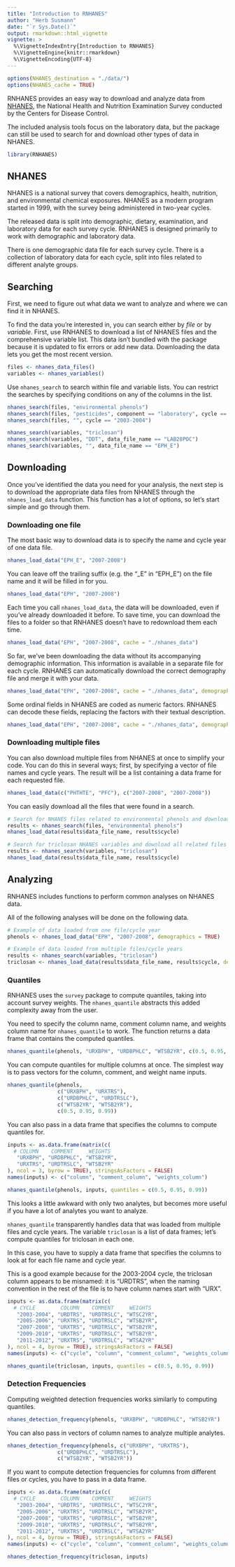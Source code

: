 ```yaml
---
title: "Introduction to RNHANES"
author: "Herb Susmann"
date: "`r Sys.Date()`"
output: rmarkdown::html_vignette
vignette: >
  %\VignetteIndexEntry{Introduction to RNHANES}
  %\VignetteEngine{knitr::rmarkdown}
  %\VignetteEncoding{UTF-8}
---
```


```r

options(NHANES_destination = "./data/")
options(NHANES_cache = TRUE)

```

RNHANES provides an easy way to download and analyze data from [NHANES](http://www.cdc.gov/nchs/nhanes.htm), the National Health and Nutrition Examination Survey conducted by the Centers for Disease Control.

The included analysis tools focus on the laboratory data, but the package can still be used to search for and download other types of data in NHANES.

```r
library(RNHANES)
```

## NHANES
NHANES is a national survey that covers demographics, health, nutrition, and environmental chemical exposures. NHANES as a modern program started in 1999, with the survey being administered in two-year cycles.

The released data is split into demographic, dietary, examination, and laboratory data for each survey cycle. RNHANES is designed primarily to work with demographic and laboratory data.

There is one demographic data file for each survey cycle. There is a collection of laboratory data for each cycle, split into files related to different analyte groups.

## Searching

First, we need to figure out what data we want to analyze and where we can find it in NHANES.

To find the data you're interested in, you can search either by *file* or by *variable*. First, use RNHANES to download a list of NHANES files and the comprehensive variable list. This data isn't bundled with the package because it is updated to fix errors or add new data. Downloading the data lets you get the most recent version.

```r

files <- nhanes_data_files()
variables <- nhanes_variables()

```

Use `nhanes_search` to search within file and variable lists. You can restrict the searches by specifying conditions on any of the columns in the list.

```r
nhanes_search(files, "environmental phenols")
nhanes_search(files, "pesticides", component == "laboratory", cycle == "2003-2004")
nhanes_search(files, "", cycle == "2003-2004")

nhanes_search(variables, "triclosan")
nhanes_search(variables, "DDT", data_file_name == "LAB28POC")
nhanes_search(variables, "", data_file_name == "EPH_E")
```


## Downloading

Once you've identified the data you need for your analysis, the next step is to download the appropriate data files from NHANES through the `nhanes_load_data` function. This function has a lot of options, so let's start simple and go through them.


### Downloading one file

The most basic way to download data is to specify the name and cycle year of one data file.


```r
nhanes_load_data("EPH_E", "2007-2008")
```

You can leave off the trailing suffix (e.g. the "_E" in "EPH_E") on the file name and it will be filled in for you.

```r
nhanes_load_data("EPH", "2007-2008")
```

Each time you call `nhanes_load_data`, the data will be downloaded, even if you've already downloaded it before. To save time, you can download the files to a folder so that RNHANES doesn't have to redownload them each time.

```r
nhanes_load_data("EPH", "2007-2008", cache = "./nhanes_data")
```

So far, we've been downloading the data without its accompanying demographic information. This information is available in a separate file for each cycle. RNHANES can automatically download the correct demography file and merge it with your data.

```r
nhanes_load_data("EPH", "2007-2008", cache = "./nhanes_data", demographics = TRUE)
```

Some ordinal fields in NHANES are coded as numeric factors. RNHANES can decode these fields, replacing the factors with their textual description.

```r
nhanes_load_data("EPH", "2007-2008", cache = "./nhanes_data", demographics = TRUE, recode = TRUE)
```

### Downloading multiple files

You can also download multiple files from NHANES at once to simplify your code. You can do this in several ways; first, by specifying a vector of file names and cycle years. The result will be a list containing a data frame for each requested file.

```r
nhanes_load_data(c("PHTHTE", "PFC"), c("2007-2008", "2007-2008"))
```

You can easily download all the files that were found in a search.

```r

# Search for NHANES files related to environmental phenols and download all of them
results <- nhanes_search(files, "environmental phenols")
nhanes_load_data(results$data_file_name, results$cycle)

# Search for triclosan NHANES variables and download all related files
results <- nhanes_search(variables, "triclosan")
nhanes_load_data(results$data_file_name, results$cycle)
```

## Analyzing

RNHANES includes functions to perform common analyses on NHANES data.

All of the following analyses will be done on the following data.

```r
# Example of data loaded from one file/cycle year
phenols <- nhanes_load_data("EPH", "2007-2008", demographics = TRUE)

# Example of data loaded from multiple files/cycle years
results <- nhanes_search(variables, "triclosan")
triclosan <- nhanes_load_data(results$data_file_name, results$cycle, demographics = TRUE)

```

### Quantiles

RNHANES uses the `survey` package to compute quantiles, taking into account survey weights. The `nhanes_quantile` abstracts this added complexity away from the user. 

You need to specify the column name, comment column name, and weights column name for `nhanes_quantile` to work. The function returns a data frame that contains the computed quantiles.

```r
nhanes_quantile(phenols, "URXBPH", "URDBPHLC", "WTSB2YR", c(0.5, 0.95, 0.99))
```

You can compute quantiles for multiple columns at once. The simplest way is to pass vectors for the column, comment, and weight name inputs.

```r
nhanes_quantile(phenols,
                c("URXBPH", "URXTRS"),
                c("URDBPHLC", "URDTRSLC"),
                c("WTSB2YR", "WTSB2YR"),
                c(0.5, 0.95, 0.99))
```

You can also pass in a data frame that specifies the columns to compute quantiles for.

```r

inputs <- as.data.frame(matrix(c(
  # COLUMN    COMMENT     WEIGHTS
   "URXBPH", "URDBPHLC", "WTSB2YR",
   "URXTRS", "URDTRSLC", "WTSB2YR"
), ncol = 3, byrow = TRUE), stringsAsFactors = FALSE)
names(inputs) <- c("column", "comment_column", "weights_column")

nhanes_quantile(phenols, inputs, quantiles = c(0.5, 0.95, 0.99))

```

This looks a little awkward with only two analytes, but becomes more useful if you have a lot of analytes you want to analyze.

`nhanes_quantile` transparently handles data that was loaded from multiple files and cycle years. The variable `triclosan` is a list of data frames; let's compute quantiles for triclosan in each one.

In this case, you have to supply a data frame that specifies the columns to look at for each file name and cycle year.

This is a good example because for the 2003-2004 cycle, the triclosan column appears to be misnamed: it is "URDTRS", when the naming convention in the rest of the file is to have column names start with "URX".

```r
inputs <- as.data.frame(matrix(c(
  # CYCLE        COLUMN    COMMENT     WEIGHTS
   "2003-2004", "URDTRS", "URDTRSLC", "WTSC2YR",
   "2005-2006", "URXTRS", "URDTRSLC", "WTSB2YR",
   "2007-2008", "URXTRS", "URDTRSLC", "WTSB2YR",
   "2009-2010", "URXTRS", "URDTRSLC", "WTSB2YR",
   "2011-2012", "URXTRS", "URDTRSLC", "WTSA2YR"
), ncol = 4, byrow = TRUE), stringsAsFactors = FALSE)
names(inputs) <- c("cycle", "column", "comment_column", "weights_column")

nhanes_quantile(triclosan, inputs, quantiles = c(0.5, 0.95, 0.99))
```

### Detection Frequencies

Computing weighted detection frequencies works similarly to computing quantiles.

```r
nhanes_detection_frequency(phenols, "URXBPH", "URDBPHLC", "WTSB2YR")
```

You can also pass in vectors of column names to analyze multiple analytes.

```r
nhanes_detection_frequency(phenols, c("URXBPH", "URXTRS"),
                c("URDBPHLC", "URDTRSLC"),
                c("WTSB2YR", "WTSB2YR"))
```

If you want to compute detection frequencies for columns from different files or cycles, you have to pass in a data frame.

```r
inputs <- as.data.frame(matrix(c(
  # CYCLE        COLUMN    COMMENT     WEIGHTS
   "2003-2004", "URDTRS", "URDTRSLC", "WTSC2YR",
   "2005-2006", "URXTRS", "URDTRSLC", "WTSB2YR",
   "2007-2008", "URXTRS", "URDTRSLC", "WTSB2YR",
   "2009-2010", "URXTRS", "URDTRSLC", "WTSB2YR",
   "2011-2012", "URXTRS", "URDTRSLC", "WTSA2YR"
), ncol = 4, byrow = TRUE), stringsAsFactors = FALSE)
names(inputs) <- c("cycle", "column", "comment_column", "weights_column")

nhanes_detection_frequency(triclosan, inputs)
```
